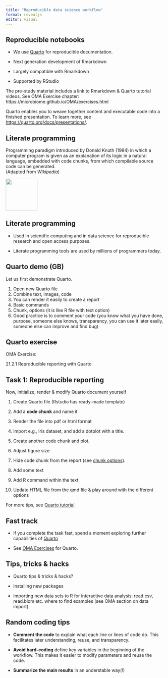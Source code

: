 ```yaml
---
title: "Reproducible data science workflow"
format: revealjs
editor: visual
---
```


## Reproducible notebooks

-   We use [Quarto](https://quarto.org/docs/authoring/markdown-basics.html) for reproducible documentation.

-   Next generation development of Rmarkdown

-   Largely compatible with Rmarkdown

-   Supported by RStudio

The pre-study material includes a link to Rmarkdown & Quarto tutorial videos. See OMA Exercise chapter: https://microbiome.github.io/OMA/exercises.html

Quarto enables you to weave together content and executable code into a finished presentation. To learn more, see <https://quarto.org/docs/presentations/>.

## Literate programming

Programming paradigm introduced by Donald Knuth (1984) in which a computer program is given as an explanation of its logic in a natural language, embedded with code chunks, from which compilable source code can be generated.\
(Adapted from *Wikipedia*)

![](images/Literate_Programming_book_cover.jpg){width="100"}

## Literate programming

-   Used in scientific computing and in data science for reproducible research and open access purposes.

-   Literate programming tools are used by millions of programmers today.

## Quarto demo (GB)

Let us first demonstrate Quarto.

1.  Open new Quarto file
2.  Combine text, images, code
3.  You can render it easily to create a report
4.  Basic commands
5.  Chunk, options (it is like R file with text option)
6.  Good practice is to comment your code (you know what you have done, purpose, someone else knows, transparency, you can use it later easily, someone else can improve and find bug)

## Quarto exercise

OMA Exercise:

21.2.1 Reproducible reporting with Quarto

## Task 1: Reproducible reporting {.smaller}

Now, initialize, render & modify Quarto document yourself

1.  Create Quarto file (Rstudio has ready-made template)

2.  Add a **code chunk** and name it

3.  Render the file into pdf or html format

4.  Import e.g., iris dataset, and add a dotplot with a title.

5.  Create another code chunk and plot.

6.  Adjust figure size

7.  Hide code chunk from the report (see [chunk options](https://quarto.org/docs/authoring/markdown-basics.html)).

8.  Add some text

9.  Add R command within the text

10. Update HTML file from the qmd file & play around with the different options

For more tips, see [Quarto tutorial](https://quarto.org/docs/authoring/markdown-basics.html)

## Fast track

-   If you complete the task fast, spend a moment exploring further capabilities of [Quarto](https://quarto.org/docs/authoring/markdown-basics.html)

-   See [OMA Exercises](https://microbiome.github.io/OMA/exercises.html) for Quarto.

## Tips, tricks & hacks

-   Quarto tips & tricks & hacks?

-   Installing new packages

-   Importing new data sets to R for interactive data analysis: read.csv, read.biom etc. where to find examples (see OMA section on data import)

## Random coding tips

-   **Comment the code** to explain what each line or lines of code do. This facilitates later understanding, reuse, and transparency.

-   **Avoid hard-coding** define key variables in the beginning of the workflow. This makes it easier to modify parameters and reuse the code.

-   **Summarize the main results** in an understable way(!)
